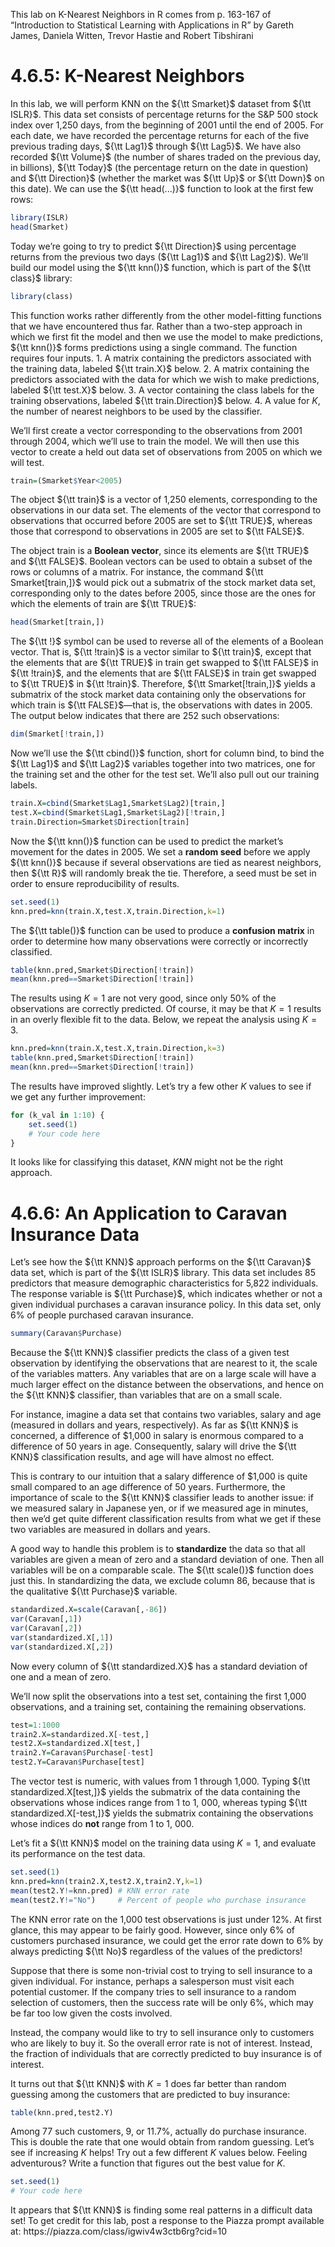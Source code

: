 This lab on K-Nearest Neighbors in R comes from p. 163-167 of "Introduction to Statistical Learning with Applications in R" by Gareth James, Daniela Witten, Trevor Hastie and Robert Tibshirani

# 4.6.5: K-Nearest Neighbors

In this lab, we will perform KNN on the ${\tt Smarket}$ dataset from ${\tt ISLR}$. This data set consists of percentage returns for the S&P 500 stock index over 1,250 days, from the
beginning of 2001 until the end of 2005. For each date, we have recorded
the percentage returns for each of the five previous trading days, ${\tt Lag1}$
through ${\tt Lag5}$. We have also recorded ${\tt Volume}$ (the number of shares traded on the previous day, in billions), ${\tt Today}$ (the percentage return on the date
in question) and ${\tt Direction}$ (whether the market was ${\tt Up}$ or ${\tt Down}$ on this
date). We can use the ${\tt head(...)}$ function to look at the first few rows:

```r
library(ISLR)
head(Smarket)
```

Today we're going to try to predict ${\tt Direction}$ using percentage returns from the previous two days (${\tt Lag1}$ and ${\tt Lag2}$). We'll build our model using the ${\tt knn()}$ function, which is part of the
${\tt class}$ library:

```r
library(class)
```

This function works rather differently from the other model-fitting
functions that we have encountered thus far. Rather than a two-step
approach in which we first fit the model and then we use the model to make
predictions, ${\tt knn()}$ forms predictions using a single command. The function
requires four inputs.
   1. A matrix containing the predictors associated with the training data,
labeled ${\tt train.X}$ below.
   2. A matrix containing the predictors associated with the data for which
we wish to make predictions, labeled ${\tt test.X}$ below.
   3. A vector containing the class labels for the training observations,
labeled ${\tt train.Direction}$ below.
   4. A value for $K$, the number of nearest neighbors to be used by the
classifier.

We'll first create a vector corresponding to the observations from 2001 through 2004, which we'll use to train the model. We will then use this vector to create a held out data set of observations from 2005 on which we will test.

```r
train=(Smarket$Year<2005)
```

The object ${\tt train}$ is a vector of 1,250 elements, corresponding to the observations
in our data set. The elements of the vector that correspond to
observations that occurred before 2005 are set to ${\tt TRUE}$, whereas those that
correspond to observations in 2005 are set to ${\tt FALSE}$. 

The object train is a **Boolean vector**, since its elements are ${\tt TRUE}$ and ${\tt FALSE}$. Boolean vectors can be used to obtain a subset of the rows or columns of a matrix. For
instance, the command ${\tt Smarket[train,]}$ would pick out a submatrix of the
stock market data set, corresponding only to the dates before 2005, since
those are the ones for which the elements of train are ${\tt TRUE}$:

```r
head(Smarket[train,])
```

The ${\tt !}$ symbol
can be used to reverse all of the elements of a Boolean vector. That is,
${\tt !train}$ is a vector similar to ${\tt train}$, except that the elements that are ${\tt TRUE}$
in train get swapped to ${\tt FALSE}$ in ${\tt !train}$, and the elements that are ${\tt FALSE}$
in train get swapped to ${\tt TRUE}$ in ${\tt !train}$. Therefore, ${\tt Smarket[!train,]}$ yields
a submatrix of the stock market data containing only the observations for
which train is ${\tt FALSE}$—that is, the observations with dates in 2005. The
output below indicates that there are 252 such observations:

```r
dim(Smarket[!train,])
```

Now we'll use the ${\tt cbind()}$ function, short for column bind, to bind the ${\tt Lag1}$ and ${\tt Lag2}$ variables together into two matrices, one for the training set and the
other for the test set. We'll also pull out our training labels.

```r
train.X=cbind(Smarket$Lag1,Smarket$Lag2)[train,]
test.X=cbind(Smarket$Lag1,Smarket$Lag2)[!train,]
train.Direction=Smarket$Direction[train]
```

Now the ${\tt knn()}$ function can be used to predict the market’s movement for
the dates in 2005. We set a **random seed** before we apply ${\tt knn()}$ because
if several observations are tied as nearest neighbors, then ${\tt R}$ will randomly
break the tie. Therefore, a seed must be set in order to ensure reproducibility
of results.

```r
set.seed(1)
knn.pred=knn(train.X,test.X,train.Direction,k=1)
```

The ${\tt table()}$ function can be used to produce a **confusion matrix** in order to determine how many observations were correctly or incorrectly classified.

```r
table(knn.pred,Smarket$Direction[!train])
mean(knn.pred==Smarket$Direction[!train])
```

The results using $K = 1$ are not very good, since only 50% of the observations
are correctly predicted. Of course, it may be that $K = 1$ results in an
overly flexible fit to the data. Below, we repeat the analysis using $K = 3$.

```r
knn.pred=knn(train.X,test.X,train.Direction,k=3)
table(knn.pred,Smarket$Direction[!train])
mean(knn.pred==Smarket$Direction[!train])
```

The results have improved slightly. Let's try a few other $K$ values to see if we get any further improvement:

```r
for (k_val in 1:10) {
    set.seed(1)
    # Your code here
}
```

It looks like for classifying this dataset, ${KNN}$ might not be the right approach.

# 4.6.6: An Application to Caravan Insurance Data
Let's see how the ${\tt KNN}$ approach performs on the ${\tt Caravan}$ data set, which is
part of the ${\tt ISLR}$ library. This data set includes 85 predictors that measure demographic characteristics for 5,822 individuals. The response variable is
${\tt Purchase}$, which indicates whether or not a given individual purchases a
caravan insurance policy. In this data set, only 6% of people purchased
caravan insurance.

```r
summary(Caravan$Purchase)
```

Because the ${\tt KNN}$ classifier predicts the class of a given test observation by
identifying the observations that are nearest to it, the scale of the variables
matters. Any variables that are on a large scale will have a much larger
effect on the distance between the observations, and hence on the ${\tt KNN}$
classifier, than variables that are on a small scale. 

For instance, imagine a
data set that contains two variables, salary and age (measured in dollars
and years, respectively). As far as ${\tt KNN}$ is concerned, a difference of \$1,000
in salary is enormous compared to a difference of 50 years in age. Consequently,
salary will drive the ${\tt KNN}$ classification results, and age will have
almost no effect. 

This is contrary to our intuition that a salary difference
of \$1,000 is quite small compared to an age difference of 50 years. Furthermore,
the importance of scale to the ${\tt KNN}$ classifier leads to another issue:
if we measured salary in Japanese yen, or if we measured age in minutes,
then we’d get quite different classification results from what we get if these
two variables are measured in dollars and years.

A good way to handle this problem is to **standardize** the data so that all
variables are given a mean of zero and a standard deviation of one. Then
all variables will be on a comparable scale. The ${\tt scale()}$ function does just
this. In standardizing the data, we exclude column 86, because that is the
qualitative ${\tt Purchase}$ variable.

```r
standardized.X=scale(Caravan[,-86])
var(Caravan[,1])
var(Caravan[,2])
var(standardized.X[,1])
var(standardized.X[,2])
```

Now every column of ${\tt standardized.X}$ has a standard deviation of one and
a mean of zero.

We'll now split the observations into a test set, containing the first 1,000
observations, and a training set, containing the remaining observations.

```r
test=1:1000
train2.X=standardized.X[-test,]
test2.X=standardized.X[test,]
train2.Y=Caravan$Purchase[-test]
test2.Y=Caravan$Purchase[test]
```

The vector test is numeric, with values from 1 through 1,000. Typing
${\tt standardized.X[test,]}$ yields the submatrix of the data containing the observations
whose indices range from 1 to 1, 000, whereas typing
${\tt standardized.X[-test,]}$ yields the submatrix containing the observations
whose indices do **not** range from 1 to 1, 000.

Let's fit a ${\tt KNN}$ model on the training data using $K = 1$, and evaluate its
performance on the test data.

```r
set.seed(1)
knn.pred=knn(train2.X,test2.X,train2.Y,k=1)
mean(test2.Y!=knn.pred) # KNN error rate
mean(test2.Y!="No")     # Percent of people who purchase insurance
```

The KNN error rate on the 1,000 test observations is just under 12%. At first glance, this may appear to be fairly good. However, since only 6% of customers purchased insurance, we could get the error rate down to 6% by always predicting ${\tt No}$ regardless of the values of the predictors!

Suppose that there is some non-trivial cost to trying to sell insurance
to a given individual. For instance, perhaps a salesperson must visit each
potential customer. If the company tries to sell insurance to a random
selection of customers, then the success rate will be only 6%, which may
be far too low given the costs involved. 

Instead, the company would like
to try to sell insurance only to customers who are likely to buy it. So the
overall error rate is not of interest. Instead, the fraction of individuals that
are correctly predicted to buy insurance is of interest.

It turns out that ${\tt KNN}$ with $K = 1$ does far better than random guessing
among the customers that are predicted to buy insurance:

```r
table(knn.pred,test2.Y)
```

Among 77 such
customers, 9, or 11.7%, actually do purchase insurance. This is double the
rate that one would obtain from random guessing. Let's see if increasing $K$ helps! Try out a few different $K$ values below. Feeling adventurous? Write a function that figures out the best value for $K$.

```r
set.seed(1)
# Your code here
```

It appears that ${\tt KNN}$ is finding some real patterns in a difficult data set! To get credit for this lab, post a response to the Piazza prompt available at: https://piazza.com/class/igwiv4w3ctb6rg?cid=10
